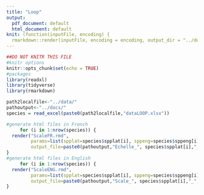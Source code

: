 ```yaml
---
title: "Loop"
output:
  pdf_document: default
  html_document: default
knit: (function(inputFile, encoding) {
  rmarkdown::render(inputFile, encoding = encoding, output_dir = "../docs/") })
---
```


```r
##DO NOT KNITR THIS FILE
#knitr options
knitr::opts_chunk$set(echo = TRUE)
#packages
library(readxl)
library(tidyverse)
library(rmarkdown)
```

```r
path2localfile<-"../data/"
pathoutput<-"../docs/"
species = read_excel(paste0(path2localfile,"dataLOOP.xlsx"))
```


```r
#generate html files in French
     for (i in 1:nrow(species)) {
  render("ScaleFR.rmd", 
         params=list(spplat=species$spplat[i], sppeng=species$sppeng[i], sex=species$sex[i], sppfr=species$sppfr[i]),
         output_file=paste0(pathoutput,"Echelle_", species$spplat[i],"_", species$sex[i], ".html"))
}
#generate html files in English
     for (i in 1:nrow(species)) {
  render("ScaleENG.rmd", 
         params=list(spplat=species$spplat[i], sppeng=species$sppeng[i], sex=species$sex[i], sppfr=species$sppfr[i]),
         output_file=paste0(pathoutput,"Scale_", species$spplat[i],"_", species$sex[i], ".html"))
}
```





